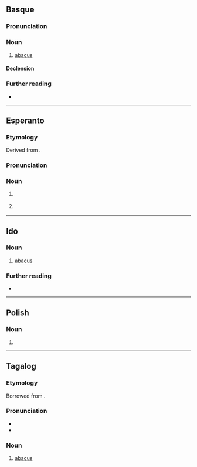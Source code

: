 {{also|ABAKO}}
==Basque==

===Pronunciation===
{{eu-IPA}}

===Noun===
{{eu-noun|in}}

# [[abacus]]

====Declension====
{{eu-decl-inanim}}

===Further reading===
* {{R:EH}}

----

==Esperanto==

===Etymology===
Derived from {{der|eo|la|abacus||counting board}}.

===Pronunciation===
{{eo-IPA|a=LL-Q143 (epo)-Lepticed7-abako.wav}}

===Noun===
{{eo-head}}

# {{lb|eo|architecture}} {{l|en|abacus}} {{gloss|uppermost portion of the capital of a column}}
# {{l|en|abacus}} {{gloss|device for performing arithmetical calculations}}

----

==Ido==

===Noun===
{{io-noun|abak}}

# [[abacus]]

===Further reading===
* {{R:Dyer 1924|abak-o*}}

----

==Polish==

===Noun===
{{head|pl|noun form}}

# {{inflection of|pl|abaka||voc|s}}

----

==Tagalog==

===Etymology===
Borrowed from {{bor|tl|es|ábaco||abacus}}.

===Pronunciation===
* {{hyph|tl|a.ba.ko}}
* {{tl-IPA|abakó}}

===Noun===
{{tl-noun|abakó}}

# [[abacus]]
#: {{syn|tl|abakus}}